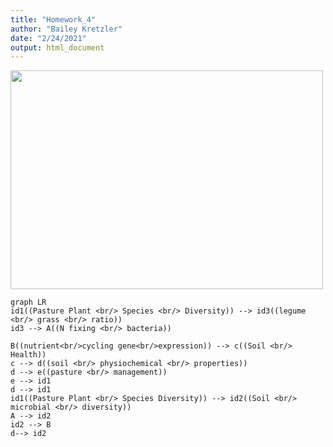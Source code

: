```yaml
---
title: "Homework_4"
author: "Bailey Kretzler"
date: "2/24/2021"
output: html_document
---
```






<img src="https://github.com/BKretzler/KretzlerBio381/blob/main/flowchart_CB.jpg?raw=true" width = "500" height ="350" />



```mermaid

graph LR
id1((Pasture Plant <br/> Species <br/> Diversity)) --> id3((legume <br/> grass <br/> ratio))
id3 --> A((N fixing <br/> bacteria))

B((nutrient<br/>cycling gene<br/>expression)) --> c((Soil <br/> Health))
c --> d((soil <br/> physiochemical <br/> properties))
d --> e((pasture <br/> management))
e --> id1
d --> id1
id1((Pasture Plant <br/> Species Diversity)) --> id2((Soil <br/> microbial <br/> diversity))
A --> id2
id2 --> B
d--> id2


```

